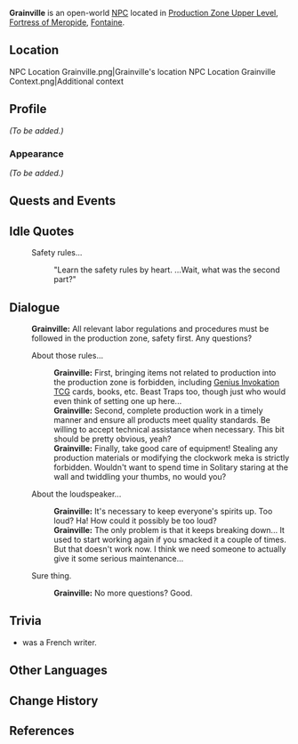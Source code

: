 {{Meta
<!-- Remove this template after adding the missing info -->
|missing_NPC_profile  = yes
}}
{{Character Infobox
|type             = Open-World NPC
|image            = NPC Grainville.png
|realname         = <!-- Optional, if different from in-game name -->
|deceased         = <!-- Past (for deceased prior to events of the game) or free response -->
|region           = Fontaine
|location         = Fontaine
|affiliation      = Fortress of Meropide
|title            = Fortress of Meropide Guard

|ancestry         = <!-- Clan/family -->
|father           = 
|mother           = 
|spouse           = 
|sibling          = 
|child            = 
|relative         = 

|voiceEN          = [[imdb:nm5069764|Michael Malconian]]<ref name="Michael Malconian 3">Twitter: [https://twitter.com/ActingMalconian/status/1707101071464960201 EN VA Self Announcement] ([https://web.archive.org/web/20230927223645/https://twitter.com/ActingMalconian/status/1707101071464960201 Archived])</ref>
|voiceCN          = 
|voiceJP          = 
|voiceKR          = 
}}
'''Grainville''' is an open-world [[NPC]] located in [[Production Zone Upper Level]], [[Fortress of Meropide]], [[Fontaine]].

==Location==
<gallery>
NPC Location Grainville.png|Grainville's location
NPC Location Grainville Context.png|Additional context
</gallery>

==Profile==
<!--Detailed story/lore information goes here.-->
''(To be added.)''

===Appearance===
<!--Keep appearance section short and concise. Limit to 2 paragraphs with 3-4 sentences each.-->
''(To be added.)''

==Quests and Events==
{{Quests and Events}}

==Idle Quotes==
{{Dialogue Start}}
: {{DIcon|Idle}} Safety rules...
:: {{A|VO Grainville 01.ogg}} "Learn the safety rules by heart. ...Wait, what was the second part?"
{{Dialogue End}}

==Dialogue==
{{Dialogue Start}}
:'''Grainville:''' All relevant labor regulations and procedures must be followed in the production zone, safety first. Any questions?
:{{DIcon}} About those rules...
::'''Grainville:''' First, bringing items not related to production into the production zone is forbidden, including [[Genius Invokation TCG]] cards, books, etc. Beast Traps too, though just who would even think of setting one up here...
::'''Grainville:''' Second, complete production work in a timely manner and ensure all products meet quality standards. Be willing to accept technical assistance when necessary. This bit should be pretty obvious, yeah?
::'''Grainville:''' Finally, take good care of equipment! Stealing any production materials or modifying the clockwork meka is strictly forbidden. Wouldn't want to spend time in Solitary staring at the wall and twiddling your thumbs, no would you?
:{{DIcon}} About the loudspeaker...
::'''Grainville:''' It's necessary to keep everyone's spirits up. Too loud? Ha! How could it possibly be too loud?
::'''Grainville:''' The only problem is that it keeps breaking down... It used to start working again if you smacked it a couple of times. But that doesn't work now. I think we need someone to actually give it some serious maintenance...
:{{DIcon}} Sure thing.
::'''Grainville:''' No more questions? Good.
{{Dialogue End}}
<!--
==Event Dialogue==
===Event Name===
{{Dialogue Start}}
:'''{{subst:#titleparts:{{subst:PAGENAME}}}}:'''
{{Dialogue End}}
-->
==Trivia==

* {{W|Jean-Baptiste Cousin de Grainville}} was a French writer.

==Other Languages==
{{Other Languages|default_hidden=1
|en      = Grainville
|zhs     = 格兰维尔
|zhs_rm  = Gélánwéi'ěr
|zht     = 格蘭維爾
|zht_rm  = Gélánwéi'ěr
|ja      = グランヴィル
|ja_rm   = Guranviru
|ko      = 그랑빌
|es      = Grainville
|fr      = Grainville
|ru      = Гренвиль
|th      = Grainville
|vi      = Grainville
|de      = Grainville
|id      = Grainville
|pt      = Grainville
|tr      = Grainville
|it      = Grainville
}}

==Change History==
{{Change History|4.1}}

==References==
{{Reflist}}